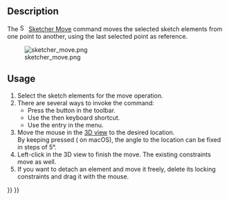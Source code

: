 <languages/>

{{Docnav
|
|
|[[Sketcher_Workbench|Sketcher]]
|
|
|IconC=Workbench_Sketcher.svg
}}

{{VeryImportantMessage|This tool is obsolete, it is not available in {{VersionPlus|1.0}}. Use [[Sketcher_Translate|Sketcher Translate]] instead.}}

{{GuiCommand
|Name=Sketcher Move
|MenuLocation=Sketch → Sketcher tools → Move
|Workbenches=[[Sketcher_Workbench|Sketcher]]
|Shortcut={{KEY|Z}} {{KEY|M}}
|Version=0.18
|SeeAlso=[[Sketcher_Clone|Sketcher Clone]], [[Sketcher_Copy|Sketcher Copy]]
}}

== Description ==

The [[File:Sketcher_Move.svg|16px]] [[Sketcher_Move|Sketcher Move]] command moves the selected sketch elements from one point to another, using the last selected point as reference.

[[Image:sketcher_move.png‎]]

{{Caption|The sequence of clicks is indicated by yellow arrows with numbers. Select element '''A'''; see a vector line indicated by two red lines from pivot point '''A''' pointing to mouse position number '''2'''. Move the mouse pointer to the target location '''3''' and see the element now as '''B''' autoconstrained on point '''3'''.}}

==Usage==

# Select the sketch elements for the move operation.
# There are several ways to invoke the command:
#* Press the {{Button|[[File:Sketcher_Move.svg|16px]] [[Sketcher_Move|Move]]}} button in the toolbar.
#* Use the {{KEY|Z}} then {{KEY|M}} keyboard shortcut.
#* Use the {{MenuCommand|Sketch → Sketcher tools → [[File:Sketcher_Move.svg|16px]] Move}} entry in the menu.
# Move the mouse in the [[3D_view|3D view]] to the desired location.</br>By keeping {{KEY|Ctrl}} pressed ({{KEY|Cmd}} on macOS), the angle to the location can be fixed in steps of 5°. {{Version|0.20}}
# Left-click in the 3D view to finish the move. The existing constraints move as well. 
# If you want to detach an element and move it freely, delete its locking constraints and drag it with the mouse.


{{Docnav
|
|
|[[Sketcher_Workbench|Sketcher]]
|
|
|IconC=Workbench_Sketcher.svg
}}

{{Sketcher_Tools_navi{{#translation:}}}}
{{Userdocnavi{{#translation:}}}}